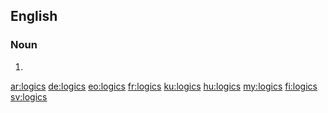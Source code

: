 ==English==

===Noun===
{{head|en|plural}}

# {{plural of|logic|lang=en}}

[[ar:logics]]
[[de:logics]]
[[eo:logics]]
[[fr:logics]]
[[ku:logics]]
[[hu:logics]]
[[my:logics]]
[[fi:logics]]
[[sv:logics]]